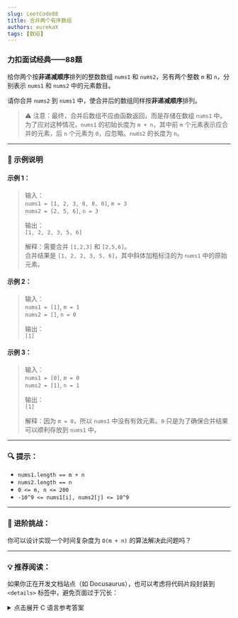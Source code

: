```yaml
---
slug: LeetCode88
title: 合并两个有序数组
authors: eurekaX
tags: [数组]
---
```


### 力扣面试经典——88题

<!-- truncate -->

给你两个按**非递减顺序**排列的整数数组 `nums1` 和 `nums2`，另有两个整数 `m` 和 `n`，分别表示 `nums1` 和 `nums2` 中的元素数目。

请你合并 `nums2` 到 `nums1` 中，使合并后的数组同样按**非递减顺序**排列。

> ⚠️ 注意：最终，合并后数组不应由函数返回，而是存储在数组 `nums1` 中。为了应对这种情况，`nums1` 的初始长度为 `m + n`，其中前 `m` 个元素表示应合并的元素，后 `n` 个元素为 `0`，应忽略。`nums2` 的长度为 `n`。

---

### 🧪 示例说明

#### 示例 1：
> 输入：  
> `nums1 = [1, 2, 3, 0, 0, 0]`, `m = 3`  
> `nums2 = [2, 5, 6]`, `n = 3`  
>
> 输出：  
> `[1, 2, 2, 3, 5, 6]`  
>
> 解释：需要合并 `[1,2,3]` 和 `[2,5,6]`。  
> 合并结果是 `[1, 2, 2, 3, 5, 6]`，其中斜体加粗标注的为 `nums1` 中的原始元素。

#### 示例 2：
> 输入：  
> `nums1 = [1]`, `m = 1`  
> `nums2 = []`, `n = 0`  
>
> 输出：  
> `[1]`

#### 示例 3：
> 输入：  
> `nums1 = [0]`, `m = 0`  
> `nums2 = [1]`, `n = 1`  
>
> 输出：  
> `[1]`  
>
> 解释：因为 `m = 0`，所以 `nums1` 中没有有效元素。`0` 只是为了确保合并结果可以顺利存放到 `nums1` 中。

---

### 🔍 提示：

- `nums1.length == m + n`
- `nums2.length == n`
- `0 <= m, n <= 200`
- `-10^9 <= nums1[i], nums2[j] <= 10^9`

---

### 🚀 进阶挑战：

你可以设计实现一个时间复杂度为 `O(m + n)` 的算法解决此问题吗？

---

### 💡 推荐阅读：

如果你正在开发文档站点（如 Docusaurus），也可以考虑将代码片段封装到 `<details>` 标签中，避免页面过于冗长：

<details>
<summary>点击展开 C 语言参考答案</summary>

```c
void merge(int* nums1, int nums1Size, int m, int* nums2, int nums2Size, int n) {
    int i = m - 1;
    int j = n - 1;
    int k = m + n - 1;

    while (i >= 0 && j >= 0) {
        if (nums1[i] > nums2[j]) {
            nums1[k--] = nums1[i--];
        } else {
            nums1[k--] = nums2[j--];
        }
    }

    while (j >= 0) {
        nums1[k--] = nums2[j--];
    }
}
```

</details>